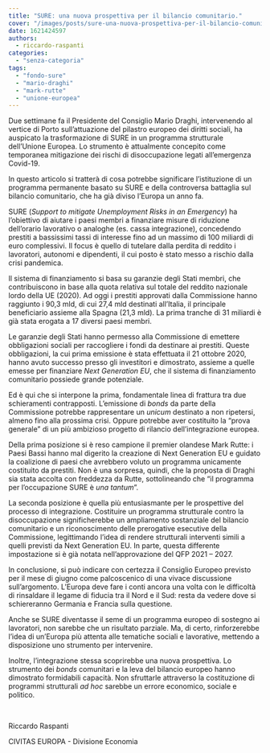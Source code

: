 ```yaml
---
title: "SURE: una nuova prospettiva per il bilancio comunitario."
cover: "/images/posts/sure-una-nuova-prospettiva-per-il-bilancio-comunitario.jpg"
date: 1621424597
authors:
  - riccardo-raspanti
categories: 
  - "senza-categoria"
tags: 
  - "fondo-sure"
  - "mario-draghi"
  - "mark-rutte"
  - "unione-europea"
---
```


Due settimane fa il Presidente del Consiglio Mario Draghi, intervenendo al vertice di Porto sull’attuazione del pilastro europeo dei diritti sociali, ha auspicato la trasformazione di SURE in un programma strutturale dell’Unione Europea. Lo strumento è attualmente concepito come temporanea mitigazione dei rischi di disoccupazione legati all’emergenza Covid-19.

In questo articolo si tratterà di cosa potrebbe significare l’istituzione di un programma permanente basato su SURE e della controversa battaglia sul bilancio comunitario, che ha già diviso l’Europa un anno fa.

SURE (_Support to mitigate Unemployment Risks in an Emergency_) ha l’obiettivo di aiutare i paesi membri a finanziare misure di riduzione dell’orario lavorativo o analoghe (es. cassa integrazione), concedendo prestiti a bassissimi tassi di interesse fino ad un massimo di 100 miliardi di euro complessivi. Il focus è quello di tutelare dalla perdita di reddito i lavoratori, autonomi e dipendenti, il cui posto è stato messo a rischio dalla crisi pandemica.

Il sistema di finanziamento si basa su garanzie degli Stati membri, che contribuiscono in base alla quota relativa sul totale del reddito nazionale lordo della UE (2020). Ad oggi i prestiti approvati dalla Commissione hanno raggiunto i 90,3 mld, di cui 27,4 mld destinati all’Italia, il principale beneficiario assieme alla Spagna (21,3 mld). La prima tranche di 31 miliardi è già stata erogata a 17 diversi paesi membri.

Le garanzie degli Stati hanno permesso alla Commissione di emettere obbligazioni sociali per raccogliere i fondi da destinare ai prestiti. Queste obbligazioni, la cui prima emissione è stata effettuata il 21 ottobre 2020, hanno avuto successo presso gli investitori e dimostrato, assieme a quelle emesse per finanziare _Next Generation EU_, che il sistema di finanziamento comunitario possiede grande potenziale.

Ed è qui che si interpone la prima, fondamentale linea di frattura tra due schieramenti contrapposti. L’emissione di _bonds_ da parte della Commissione potrebbe rappresentare un _unicum_ destinato a non ripetersi, almeno fino alla prossima crisi. Oppure potrebbe aver costituito la “prova generale” di un più ambizioso progetto di rilancio dell’integrazione europea.

Della prima posizione si è reso campione il premier olandese Mark Rutte: i Paesi Bassi hanno mal digerito la creazione di Next Generation EU e guidato la coalizione di paesi che avrebbero voluto un programma unicamente costituito da prestiti. Non è una sorpresa, quindi, che la proposta di Draghi sia stata accolta con freddezza da Rutte, sottolineando che “il programma per l’occupazione SURE è _una tantum_”.

La seconda posizione è quella più entusiasmante per le prospettive del processo di integrazione. Costituire un programma strutturale contro la disoccupazione significherebbe un ampliamento sostanziale del bilancio comunitario e un riconoscimento delle prerogative esecutive della Commissione, legittimando l’idea di rendere strutturali interventi simili a quelli previsti da Next Generation EU. In parte, questa differente impostazione si è già notata nell’approvazione del QFP 2021 – 2027.

In conclusione, si può indicare con certezza il Consiglio Europeo previsto per il mese di giugno come palcoscenico di una vivace discussione sull’argomento. L’Europa deve fare i conti ancora una volta con le difficoltà di rinsaldare il legame di fiducia tra il Nord e il Sud: resta da vedere dove si schiereranno Germania e Francia sulla questione.

Anche se SURE diventasse il seme di un programma europeo di sostegno ai lavoratori, non sarebbe che un risultato parziale. Ma, di certo, rinforzerebbe l’idea di un’Europa più attenta alle tematiche sociali e lavorative, mettendo a disposizione uno strumento per intervenire.

Inoltre, l’integrazione stessa scoprirebbe una nuova prospettiva. Lo strumento dei _bonds_ comunitari e la leva del bilancio europeo hanno dimostrato formidabili capacità. Non sfruttarle attraverso la costituzione di programmi strutturali _ad hoc_ sarebbe un errore economico, sociale e politico.

 

Riccardo Raspanti

CIVITAS EUROPA - Divisione Economia
